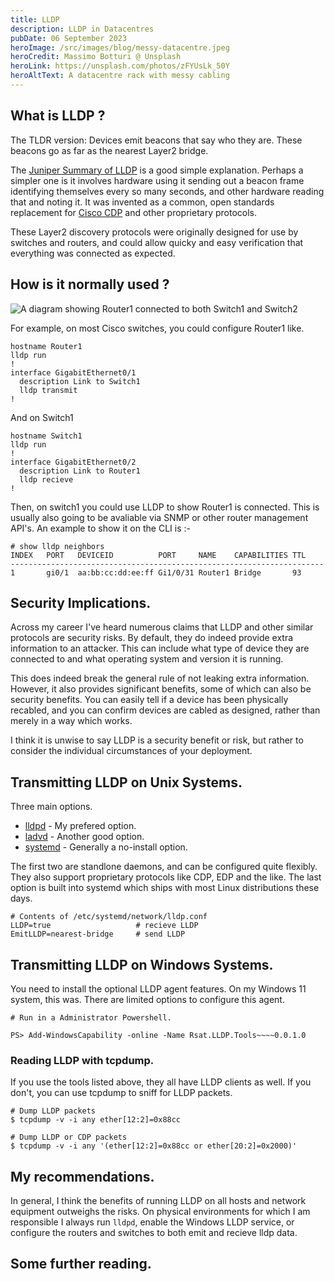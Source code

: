 ```yaml
---
title: LLDP
description: LLDP in Datacentres
pubDate: 06 September 2023
heroImage: /src/images/blog/messy-datacentre.jpeg
heroCredit: Massimo Botturi @ Unsplash
heroLink: https://unsplash.com/photos/zFYUsLk_50Y
heroAltText: A datacentre rack with messy cabling
---
```



## What is LLDP ?

The TLDR version: Devices emit beacons that say who they are. These beacons go as far as the nearest Layer2 bridge.

The [Juniper Summary of LLDP](https://www.juniper.net/documentation/us/en/software/junos/multicast-l2/topics/concept/layer-2-services-lldp-overview.html)
is a good simple explanation. Perhaps a simpler one is it involves hardware using it sending out a beacon frame identifying themselves every so many seconds, and other hardware reading that and noting it. It was invented as a common,
open standards replacement for [Cisco CDP](https://learningnetwork.cisco.com/s/article/cisco-discovery-protocol-cdp-x) and other proprietary protocols.

These Layer2 discovery protocols were originally designed for use by switches and routers, and could allow quicky and easy verification that everything was connected as expected.

## How is it normally used ?

<Image src={TwoRoutersAndASwitch} alt="A diagram showing Router1 connected to both Switch1 and Switch2" class="center" />

For example, on most Cisco switches, you could configure Router1 like.

```
hostname Router1
lldp run
!
interface GigabitEthernet0/1
  description Link to Switch1
  lldp transmit
!
```

And on Switch1

```
hostname Switch1 
lldp run
!
interface GigabitEthernet0/2
  description Link to Router1
  lldp recieve
!
```

Then, on switch1 you could use LLDP to show Router1 is connected.
This is usually also going to be avaliable via SNMP or other router management API's.
An example to show it on the CLI is :-

```
# show lldp neighbors
INDEX   PORT   DEVICEID          PORT     NAME    CAPABILITIES TTL
----------------------------------------------------------------------
1       gi0/1  aa:bb:cc:dd:ee:ff Gi1/0/31 Router1 Bridge       93
```

## Security Implications.

Across my career I've heard numerous claims that LLDP and other similar protocols are security risks.
By default, they do indeed provide extra information to an attacker. This can include what type of
device they are connected to and what operating system and version it is running.

This does indeed break the general rule of not leaking extra information. However, it also 
provides significant benefits, some of which can also be security benefits. You can easily tell
if a device has been physically recabled, and you can confirm devices are cabled as designed, rather
than merely in a way which works.

I think it is unwise to say LLDP is a security benefit or risk, but rather to consider the individual
circumstances of your deployment.

## Transmitting LLDP on Unix Systems.

Three main options.
- [lldpd](https://lldpd.github.io/) - My prefered option.
- [ladvd](https://github.com/sspans/ladvd/) - Another good option.
- [systemd](https://www.freedesktop.org/software/systemd/man/systemd.network.html) - Generally a no-install option.

The first two are standlone daemons, and can be configured quite flexibly. They also support
proprietary protocols like CDP, EDP and the like. The last option is built into systemd which ships with most Linux distributions these days.

```
# Contents of /etc/systemd/network/lldp.conf
LLDP=true                   # recieve LLDP
EmitLLDP=nearest-bridge     # send LLDP
```

## Transmitting LLDP on Windows Systems.

You need to install the optional LLDP agent features. On my Windows 11 system, this was. There are limited
options to configure this agent.

```
# Run in a Administrator Powershell.

PS> Add-WindowsCapability -online -Name Rsat.LLDP.Tools~~~~0.0.1.0
```

### Reading LLDP with tcpdump.

If you use the tools listed above, they all have LLDP clients as well. If you don't, you can use 
tcpdump to sniff for LLDP packets.

```
# Dump LLDP packets
$ tcpdump -v -i any ether[12:2]=0x88cc

# Dump LLDP or CDP packets
$ tcpdump -v -i any '(ether[12:2]=0x88cc or ether[20:2]=0x2000)'
```

## My recommendations.

In general, I think the benefits of running LLDP on all hosts and network equipment outweighs the risks.
On physical environments for which I am responsible I always run `lldpd`, enable the Windows LLDP service,
or configure the routers and switches to both emit and recieve lldp data.

## Some further reading.

